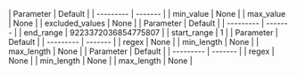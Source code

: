 
<!-- vale Infrahub.spelling = NO -->

<Tabs>
<TabItem value="Number">
| Parameter | Default |
| --------- | ------- |
| min_value | None |
| max_value | None |
| excluded_values | None |
</TabItem>
<TabItem value="NumberPool">
| Parameter | Default |
| --------- | ------- |
| end_range | 9223372036854775807 |
| start_range | 1 |
</TabItem>
<TabItem value="Text">
| Parameter | Default |
| --------- | ------- |
| regex | None |
| min_length | None |
| max_length | None |
</TabItem>
<TabItem value="TextArea">
| Parameter | Default |
| --------- | ------- |
| regex | None |
| min_length | None |
| max_length | None |
</TabItem>
</Tabs>